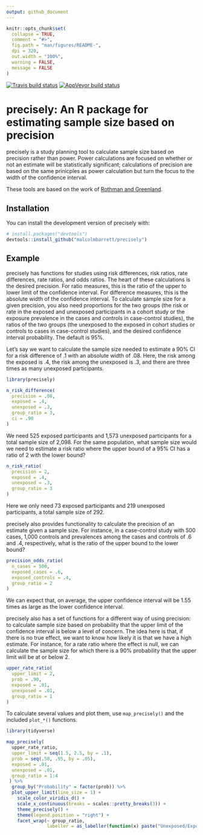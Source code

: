 ```yaml
---
output: github_document
---
```


<!-- README.md is generated from README.Rmd. Please edit that file -->

```r
knitr::opts_chunk$set(
  collapse = TRUE,
  comment = "#>",
  fig.path = "man/figures/README-",
  dpi = 320,
  out.width = "100%",
  warning = FALSE,
  message = FALSE
)
```
[![Travis build status](https://travis-ci.org/malcolmbarrett/precisely.svg?branch=master)](https://travis-ci.org/malcolmbarrett/precisely) [![AppVeyor build status](https://ci.appveyor.com/api/projects/status/github/malcolmbarrett/precisely?branch=master&svg=true)](https://ci.appveyor.com/project/malcolmbarrett/precisely)

# precisely: An R package for estimating sample size based on precision

precisely is a study planning tool to calculate sample size based on precision rather than power. Power calculations are focused on whether or not an estimate will be statistically significant; calculations of precision are based on the same prinicples as power calculation but turn the focus to the width of the confidence interval. 

These tools are based on the work of [Rothman and Greenland](https://www.ncbi.nlm.nih.gov/pubmed/29912015).

## Installation

You can install the development version of precisely with:

``` r
# install.packages("devtools")
devtools::install_github("malcolmbarrett/precisely")
```

## Example

precisely has functions for studies using risk differences, risk ratios, rate differences, rate ratios, and odds ratios. The heart of these calculations is the desired precision.  For ratio measures, this is the ratio of the upper to lower limit of the confidence interval. For difference measures, this is the absolute width of the confidence interval. To calculate sample size for a given precision, you also need proportions for the two groups (the risk or rate in the exposed and unexposed participants in a cohort study or the exposure prevalence in the cases and controls in case-control studies), the ratios of the two groups (the unexposed to the exposed in cohort studies or controls to cases in case-control studies), and the desired confidence interval probability. The default is 95%.

Let's say we want to calculate the sample size needed to estimate a 90% CI for a risk difference of .1 with an absolute width of .08. Here, the risk among the exposed is .4, the risk among the unexposed is .3, and there are three times as many unexposed participants. 

```r
library(precisely)

n_risk_difference(
  precision = .08,
  exposed = .4,
  unexposed = .3,
  group_ratio = 3,
  ci = .90
)
```

We need 525 exposed participants and 1,573 unexposed participants for a total sample size of 2,098. For the same population, what sample size would we need to estimate a risk ratio where the upper bound of a 95% CI has a ratio of 2 with the lower bound?

```r
n_risk_ratio(
  precision = 2,
  exposed = .4,
  unexposed = .3,
  group_ratio = 3
)
```

Here we only need 73 exposed participants and 219 unexposed participants, a total sample size of 292.

precisely also provides functionality to calculate the precision of an estimate given a sample size. For instance, in a case-control study with 500 cases, 1,000 controls and prevalences among the cases and controls of .6 and .4, respectively, what is the ratio of the upper bound to the lower bound?

```r
precision_odds_ratio(
  n_cases = 500,
  exposed_cases = .6,
  exposed_controls = .4,
  group_ratio = 2
)
```

We can expect that, on average, the upper confidence interval will be 1.55 times as large as the lower confidence interval.

precisely also has a set of functions for a different way of using precision: to calculate sample size based on probability that the upper limit of the confidence interval is below a level of concern. The idea here is that, if there is no true effect, we want to know how likely it is that we have a high estimate. For instance, for a rate ratio where the effect is null, we can calculate the sample size for which there is a 90% probability that the upper limit will be at or below 2.

```r
upper_rate_ratio(
  upper_limit = 2,
  prob = .90,
  exposed = .01,
  unexposed = .01,
  group_ratio = 1
)
```

To calculate several values and plot them, use `map_precisely()` and the included `plot_*()` functions.

```r
library(tidyverse)

map_precisely(
  upper_rate_ratio, 
  upper_limit = seq(1.5, 2.5, by = .1),
  prob = seq(.50, .95, by = .05),
  exposed = .01,
  unexposed = .01,
  group_ratio = 1:4
 ) %>% 
  group_by("Probability" = factor(prob)) %>% 
  plot_upper_limit(line_size = 1) +
    scale_color_viridis_d() +
    scale_x_continuous(breaks = scales::pretty_breaks(3)) + 
    theme_precisely() +
    theme(legend.position = "right") + 
    facet_wrap(~ group_ratio,
               labeller = as_labeller(function(x) paste("Unexposed/Exposed:", x)))
```

